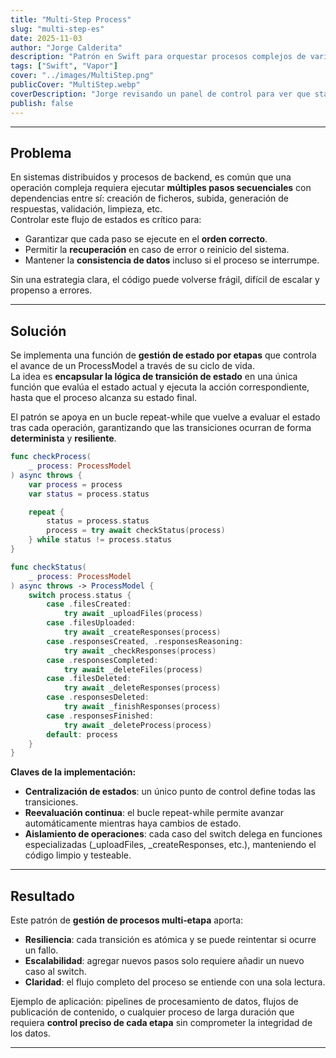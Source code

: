 ```yaml
---
title: "Multi-Step Process"
slug: "multi-step-es"
date: 2025-11-03
author: "Jorge Calderita"
description: "Patrón en Swift para orquestar procesos complejos de varios pasos con control de estado y recuperación ante fallos."
tags: ["Swift", "Vapor"]
cover: "../images/MultiStep.png"
publicCover: "MultiStep.webp"
coverDescription: "Jorge revisando un panel de control para ver que stage han sido resueltos."
publish: false
---
```

---
## Problema

En sistemas distribuidos y procesos de backend, es común que una operación compleja requiera ejecutar **múltiples pasos secuenciales** con dependencias entre sí: creación de ficheros, subida, generación de respuestas, validación, limpieza, etc.  
Controlar este flujo de estados es crítico para:

- Garantizar que cada paso se ejecute en el **orden correcto**.  
- Permitir la **recuperación** en caso de error o reinicio del sistema.  
- Mantener la **consistencia de datos** incluso si el proceso se interrumpe.

Sin una estrategia clara, el código puede volverse frágil, difícil de escalar y propenso a errores.

---

## Solución

Se implementa una función de **gestión de estado por etapas** que controla el avance de un <span class="high">ProcessModel</span> a través de su ciclo de vida.  
La idea es **encapsular la lógica de transición de estado** en una única función que evalúa el estado actual y ejecuta la acción correspondiente, hasta que el proceso alcanza su estado final.

El patrón se apoya en un bucle <span class="high">repeat-while</span> que vuelve a evaluar el estado tras cada operación, garantizando que las transiciones ocurran de forma **determinista** y **resiliente**.

```swift
func checkProcess(
    _ process: ProcessModel
) async throws {
    var process = process
    var status = process.status

    repeat {
        status = process.status
        process = try await checkStatus(process)
    } while status != process.status
}

func checkStatus(
    _ process: ProcessModel
) async throws -> ProcessModel {
    switch process.status {
        case .filesCreated: 
            try await _uploadFiles(process)
        case .filesUploaded: 
            try await _createResponses(process)
        case .responsesCreated, .responsesReasoning: 
            try await _checkResponses(process)
        case .responsesCompleted: 
            try await _deleteFiles(process)
        case .filesDeleted: 
            try await _deleteResponses(process)
        case .responsesDeleted: 
            try await _finishResponses(process)
        case .responsesFinished: 
            try await _deleteProcess(process)
        default: process
    }
}
```

**Claves de la implementación:**

- **Centralización de estados**: un único punto de control define todas las transiciones.  
- **Reevaluación continua**: el bucle <span class="high">repeat-while</span> permite avanzar automáticamente mientras haya cambios de estado.  
- **Aislamiento de operaciones**: cada caso del <span class="high">switch</span> delega en funciones especializadas (<span class="high">_uploadFiles</span>, <span class="high">_createResponses</span>, etc.), manteniendo el código limpio y testeable.

---

## Resultado

Este patrón de **gestión de procesos multi‑etapa** aporta:

- **Resiliencia**: cada transición es atómica y se puede reintentar si ocurre un fallo.  
- **Escalabilidad**: agregar nuevos pasos solo requiere añadir un nuevo caso al <span class="high">switch</span>.  
- **Claridad**: el flujo completo del proceso se entiende con una sola lectura.

Ejemplo de aplicación: pipelines de procesamiento de datos, flujos de publicación de contenido, o cualquier proceso de larga duración que requiera **control preciso de cada etapa** sin comprometer la integridad de los datos.

---
